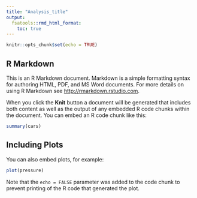 ```yaml
---
title: "Analysis_title"
output:
  fsatools::rmd_html_format:
    toc: true
---
```

<link href="https://fonts.googleapis.com/css2?family=IBM+Plex+Mono" rel="stylesheet">
<link href="https://fonts.googleapis.com/css2?family=IBM+Plex+Sans" rel="stylesheet">

```r
knitr::opts_chunk$set(echo = TRUE)
```

## R Markdown

This is an R Markdown document. Markdown is a simple formatting syntax for authoring HTML, PDF, and MS Word documents. For more details on using R Markdown see <http://rmarkdown.rstudio.com>.

When you click the **Knit** button a document will be generated that includes both content as well as the output of any embedded R code chunks within the document. You can embed an R code chunk like this:

```r
summary(cars)
```

## Including Plots

You can also embed plots, for example:

```r
plot(pressure)
```

Note that the `echo = FALSE` parameter was added to the code chunk to prevent printing of the R code that generated the plot.
